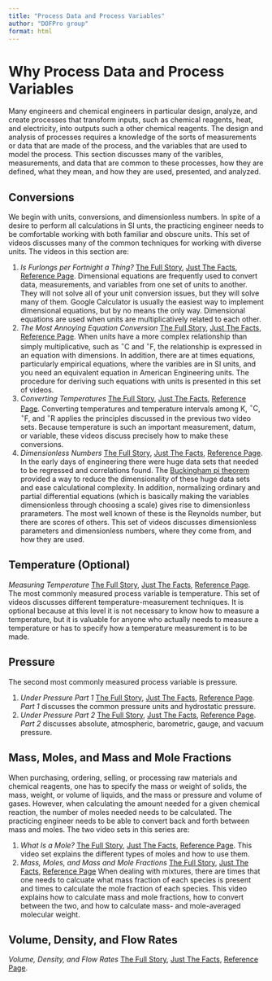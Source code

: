 ```yaml
---
title: "Process Data and Process Variables"
author: "DOFPro group"
format: html
---
```


# Why Process Data and Process Variables

Many engineers and chemical engineers in particular design, analyze, and create processes that transform inputs, such as chemical reagents, heat, and electricity, into outputs such a other chemical reagents. The design and analysis of processes requires a knowledge of the sorts of measurements or data that are made of the process, and the variables that are used to model the process. This section discusses many of the varibles, measurements, and data that are common to these processes, how they are defined, what they mean, and how they are used, presented, and analyzed. 

## Conversions

We begin with units, conversions, and dimensionless numbers. In spite of a desire to perform all calculations in SI unts, the practicing engineer needs to be comfortable working with both familiar and obscure units. This set of videos discusses many of the common techniques for working with diverse units. The videos in this section are:

1. *Is Furlongs per Fortnight a Thing?* [The Full Story](), [Just The Facts](), [Reference Page](). Dimensional equations are frequently used to convert data, measurements, and variables from one set of units to another. They will not solve all of your unit conversion issues, but they will solve many of them. Google Calculator is usually the easiest way to implement dimensional equations, but by no means the only way. Dimensional equations are used when units are multiplicatively related to each other.
2. *The Most Annoying Equation Conversion* [The Full Story](), [Just The Facts](), [Reference Page](). When units have a more complex relationship than simply multiplicative, such as $^\circ\mathrm{C}$ and $^\circ\mathrm{F}$, the relationship is expressed in an equation with dimensions. In addition, there are at times equations, particularly empirical equations, where the varibles are in SI units, and you need an equivalent equation in American Engineering units. The procedure for deriving such equations with units is presented in this set of videos.
3. *Converting Temperatures* [The Full Story](), [Just The Facts](), [Reference Page](). Converting temperatures and temperature intervals among $\mathrm{K}$, $^\circ\mathrm{C}$, $^\circ\mathrm{F}$, and $^\circ\mathrm{R}$ applies the principles discussed in the previous two video sets. Because temperature is such an important measurement, datum, or variable, these videos discuss precisely how to make these conversions.
4. *Dimensionless Numbers* [The Full Story](), [Just The Facts](), [Reference Page](). In the early days of engineering there were huge data sets that needed to be regressed and correlations found. The [Buckingham pi theorem]() provided a way to reduce the dimensionality of these huge data sets and ease calculational complexity. In addition, normalizing ordinary and partial differential equations (which is basically making the variables dimensionless through choosing a scale) gives rise to dimensionless prarameters. The most well known of these is the Reynolds number, but there are scores of others. This set of videos discusses dimensionless parameters and dimensionless numbers, where they come from, and how they are used.

## Temperature (Optional)

*Measuring Temperature* [The Full Story](), [Just The Facts](), [Reference Page](). The most commonly measured process variable is temperature. This set of videos discusses different temperature-measurement techniques. It is optional because at this level it is not necessary to know how to measure a temperature, but it is valuable for anyone who actually needs to measure a temperature or has to specify how a temperature measurement is to be made.

## Pressure

The second most commonly measured process variable is pressure.

1. *Under Pressure Part 1* [The Full Story](), [Just The Facts](https://youtu.be/8VqhB4XvKxY), [Reference Page](PressureWebPage.qmd). *Part 1* discusses the common pressure units and hydrostatic pressure.
2. *Under Pressure Part 2* [The Full Story](), [Just The Facts](https://youtu.be/wcvr7GVC9dY), [Reference Page](PressureWebPage.qmd). *Part 2* discusses absolute, atmospheric, barometric, gauge, and vacuum pressure.

## Mass, Moles, and Mass and Mole Fractions

When purchasing, ordering, selling, or processing raw materials and chemical reagents, one has to specify the mass or weight of solids, the mass, weight, or volume of liquids, and the mass or pressure and volume of gases. However, when calculating the amount needed for a given chemical reaction, the number of moles needed needs to be calculated. The practicing engineer needs to be able to convert back and forth between mass and moles. The two video sets in this series are:

1. *What Is a Mole?* [The Full Story](https://youtu.be/Kztw9GX9EL8), [Just The Facts](https://youtu.be/wHEX0uY69rs?si=ZutkXqeAfcDqFdPB), [Reference Page](WhatIsAMoleWebPage.qmd). This video set explains the different types of moles and how to use them.
2. *Mass, Moles, and Mass and Mole Fractions* [The Full Story](), [Just The Facts](), [Reference Page]() When dealing with mixtures, there are times that one needs to calcuate what mass fraction of each species is present and times to calculate the mole fraction of each species. This video explains how to calculate mass and mole fractions, how to convert between the two, and how to calculate mass- and mole-averaged molecular weight.

## Volume, Density, and Flow Rates

*Volume, Density, and Flow Rates* [The Full Story](), [Just The Facts](VolumeDensityFlowRateJTFVisuals.qmd), [Reference Page]().